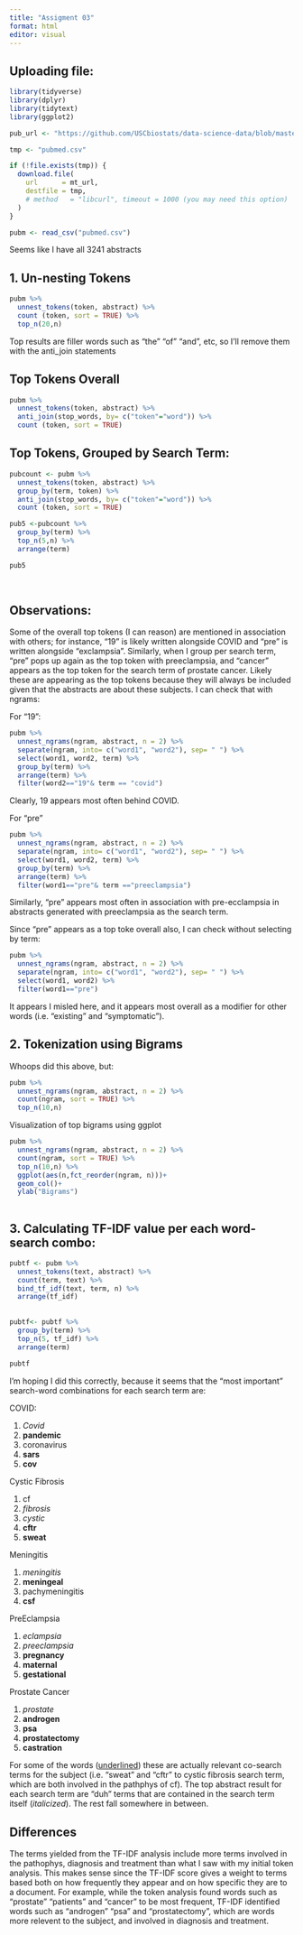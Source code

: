 ```yaml
---
title: "Assigment 03"
format: html
editor: visual
---
```


## Uploading file:

```r
library(tidyverse)
library(dplyr)
library(tidytext)
library(ggplot2)

```

```r

pub_url <- "https://github.com/USCbiostats/data-science-data/blob/master/03_pubmed/pubmed.csv"

tmp <- "pubmed.csv"

if (!file.exists(tmp)) {
  download.file(
    url      = mt_url,
    destfile = tmp,
    # method   = "libcurl", timeout = 1000 (you may need this option)
  )
}

pubm <- read_csv("pubmed.csv")
```

Seems like I have all 3241 abstracts

## 1. Un-nesting Tokens

```r
pubm %>%
  unnest_tokens(token, abstract) %>% 
  count (token, sort = TRUE) %>% 
  top_n(20,n)
```

Top results are filler words such as "the" "of" "and", etc, so I'll remove them with the anti_join statements

## Top Tokens Overall

```r
pubm %>%
  unnest_tokens(token, abstract) %>%
  anti_join(stop_words, by= c("token"="word")) %>% 
  count (token, sort = TRUE)
```

## Top Tokens, Grouped by Search Term:

```r
pubcount <- pubm %>%
  unnest_tokens(token, abstract) %>%
  group_by(term, token) %>% 
  anti_join(stop_words, by= c("token"="word")) %>% 
  count (token, sort = TRUE)

pub5 <-pubcount %>% 
  group_by(term) %>% 
  top_n(5,n) %>% 
  arrange(term)

pub5
  
  
```

## Observations:

Some of the overall top tokens (I can reason) are mentioned in association with others; for instance, "19" is likely written alongside COVID and "pre" is written alongside "exclampsia". Similarly, when I group per search term, "pre" pops up again as the top token with preeclampsia, and "cancer" appears as the top token for the search term of prostate cancer. Likely these are appearing as the top tokens because they will always be included given that the abstracts are about these subjects. I can check that with ngrams:

For "19":

```r
pubm %>%
  unnest_ngrams(ngram, abstract, n = 2) %>% 
  separate(ngram, into= c("word1", "word2"), sep= " ") %>% 
  select(word1, word2, term) %>% 
  group_by(term) %>% 
  arrange(term) %>% 
  filter(word2=="19"& term == "covid") 


```

Clearly, 19 appears most often behind COVID.

For "pre"

```r
pubm %>%
  unnest_ngrams(ngram, abstract, n = 2) %>% 
  separate(ngram, into= c("word1", "word2"), sep= " ") %>% 
  select(word1, word2, term) %>% 
  group_by(term) %>% 
  arrange(term) %>% 
  filter(word1=="pre"& term =="preeclampsia") 
```

Similarly, "pre" appears most often in association with pre-ecclampsia in abstracts generated with preeclampsia as the search term.

Since "pre" appears as a top toke overall also, I can check without selecting by term:

```r
pubm %>%
  unnest_ngrams(ngram, abstract, n = 2) %>% 
  separate(ngram, into= c("word1", "word2"), sep= " ") %>% 
  select(word1, word2) %>% 
  filter(word1=="pre") 
```

It appears I misled here, and it appears most overall as a modifier for other words (i.e. "existing" and "symptomatic").

## 2. Tokenization using Bigrams

Whoops did this above, but:

```r
pubm %>% 
  unnest_ngrams(ngram, abstract, n = 2) %>%
  count(ngram, sort = TRUE) %>% 
  top_n(10,n)
```

Visualization of top bigrams using ggplot

```r

pubm %>% 
  unnest_ngrams(ngram, abstract, n = 2) %>%
  count(ngram, sort = TRUE) %>% 
  top_n(10,n) %>% 
  ggplot(aes(n,fct_reorder(ngram, n)))+
  geom_col()+
  ylab("Bigrams")
  
```

## 3. Calculating TF-IDF value per each word-search combo:

```r
pubtf <- pubm %>%
  unnest_tokens(text, abstract) %>% 
  count(term, text) %>% 
  bind_tf_idf(text, term, n) %>% 
  arrange(tf_idf)
  
  
pubtf<- pubtf %>% 
  group_by(term) %>% 
  top_n(5, tf_idf) %>% 
  arrange(term)
 
pubtf
```

I'm hoping I did this correctly, because it seems that the "most important" search-word combinations for each search term are:

COVID:

1.  *Covid*
2.  **pandemic**
3.  coronavirus
4.  **sars**
5.  **cov**

Cystic Fibrosis

1.  cf
2.  *fibrosis*
3.  *cystic*
4.  **cftr**
5.  **sweat**

Meningitis

1.  *meningitis*
2.  **meningeal**
3.  pachymeningitis
4.  **csf**

PreEclampsia

1.  *eclampsia*
2.  *preeclampsia*
3.  **pregnancy**
4.  **maternal**
5.  **gestational**

Prostate Cancer

1.  *prostate*
2.  **androgen**
3.  **psa**
4.  **prostatectomy**
5.  **castration**

For some of the words ([underlined]{.underline}) these are actually relevant co-search terms for the subject (i.e. "sweat" and "cftr" to cystic fibrosis search term, which are both involved in the pathphys of cf). The top abstract result for each search term are "duh" terms that are contained in the search term itself (*italicized*). The rest fall somewhere in between.

## Differences

The terms yielded from the TF-IDF analysis include more terms involved in the pathophys, diagnosis and treatment than what I saw with my initial token analysis. This makes sense since the TF-IDF score gives a weight to terms based both on how frequently they appear and on how specific they are to a document. For example, while the token analysis found words such as "prostate" "patients" and "cancer" to be most frequent, TF-IDF identified words such as "androgen" "psa" and "prostatectomy", which are words more relevent to the subject, and involved in diagnosis and treatment.

